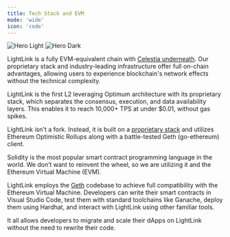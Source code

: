 ```yaml
---
title: Tech Stack and EVM
mode: 'wide'
icon: 'code'
---
```


<img className="block dark:hidden" src="/images/tech-stack-banner.svg" alt="Hero Light" />
<img className="hidden dark:block" src="/images/tech-stack-banner.svg" alt="Hero Dark" />

LightLink is a fully EVM-equivalent chain with [Celestia underneath](https://celestia.org/). Our proprietary stack and industry-leading infrastructure offer full on-chain advantages, allowing users to experience blockchain's network effects without the technical complexity.

LightLink is the first L2 leveraging Optimum architecture with its proprietary stack, which separates the consensus, execution, and data availability layers. This enables it to reach 10,000+ TPS at under $0.01, without gas spikes.

LightLink isn't a fork. Instead, it is built on a [proprietary stack](./technical) and utilizes Ethereum Optimistic Rollups along with a battle-tested Geth (go-ethereum) client.

Solidity is the most popular smart contract programming language in the world. We don’t want to reinvent the wheel, so we are utilizing it and the Ethereum Virtual Machine (EVM).

LightLink employs the [Geth](https://github.com/ethereum/go-ethereum) codebase to achieve full compatibility with the Ethereum Virtual Machine. Developers can write their smart contracts in Visual Studio Code, test them with standard toolchains like Ganache, deploy them using Hardhat, and interact with LightLink using other familiar tools.

It all allows developers to migrate and scale their dApps on LightLink without the need to rewrite their code.
